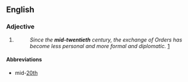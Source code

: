 ==English==

===Adjective===
{{en-adj|-}}

# {{n-g|Usually used before ''century'' to indicate the middle part of the 20th century, which could refer to events in the 1940s, the 1950s or the 1960s. However, in architecture, preservation, and real estate, it is commonly used to refer to the period from after World War II to the mid-1970s.}}
#: ''Since the '''mid-twentieth''' century, the exchange of Orders has become less personal and more formal and diplomatic.'' [http://www.royal.gov.uk/output/page4872.asp]

====Abbreviations====
* mid-[[20th]]